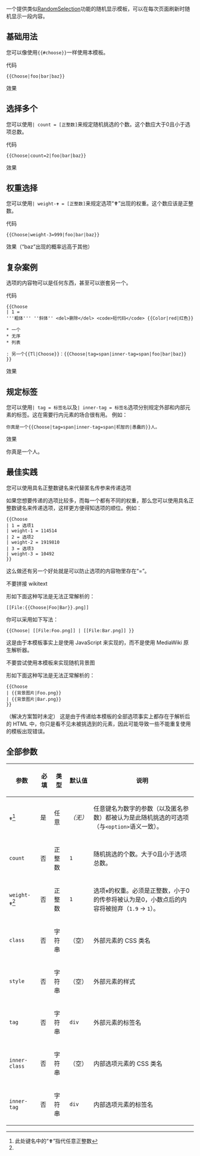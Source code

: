 一个提供类似[[mw:Extension:RandomSelection|RandomSelection]]功能的随机显示模板，可以在每次页面刷新时随机显示一段内容。

== 基础用法 ==
您可以像使用<code><nowiki>{{#choose}}</nowiki></code>一样使用本模板。

; 代码
<pre>{{Choose|foo|bar|baz}}</pre>
; 效果
{{Choose|foo|bar|baz}}

== 选择多个 ==
您可以使用<code>| count = [正整数]</code>来规定随机挑选的个数。这个数应大于0且小于选项总数。

; 代码
<pre>{{Choose|count=2|foo|bar|baz}}</pre>
; 效果
{{Choose|count=2|foo|bar|baz}}

== 权重选择 ==
您可以使用<code>| weight-✟ = [正整数]</code>来规定选项“✟”出现的权重。这个数应该是正整数。

; 代码
<pre>{{Choose|weight-3=999|foo|bar|baz}}</pre>
; 效果（“baz”出现的概率远高于其他）
{{Choose|weight-3=999|foo|bar|baz}}

== 复杂案例 ==
选项的内容物可以是任何东西，甚至可以嵌套另一个{{tl|Choose}}。

; 代码
<pre>{{Choose
| 1 =
'''粗体''' ''斜体'' <del>删除</del> <code>短代码</code> {{Color|red|红色}}

* 一个
* 无序
* 列表

: 另一个{{Tl|Choose}}：{{Choose|tag=span|inner-tag=span|foo|bar|baz}}
}}</pre>
<!--  -->
; 效果
{{Choose
| 1 =
'''粗体''' ''斜体'' <del>删除</del> <code>短代码</code> {{Color|red|红色}}

* 一个
* 无序
* 列表

: 另一个{{Tl|Choose}}：{{Choose|tag=span|inner-tag=span|foo|bar|baz}}
}}

== 规定标签 ==
您可以使用<code>| tag = 标签名</code>以及<code>| inner-tag = 标签名</code>选项分别规定外部和内部元素的标签。这在需要行内元素的场合很有用。
例如：
<pre>你真是一个{{Choose|tag=span|inner-tag=span|机智的|愚蠢的}}人。</pre>
; 效果
你真是一个{{Choose|tag=span|inner-tag=span|机智的|愚蠢的}}人。

== 最佳实践 ==
; 您可以使用具名正整数键名来代替匿名传参来传递选项
如果您想要传递的选项比较多，而每一个都有不同的权重，那么您可以使用具名正整数键名来传递选项，这样更方便得知选项的顺位。例如：
<pre>{{Choose
| 1 = 选项1
| weight-1 = 114514
| 2 = 选项2
| weight-2 = 1919810
| 3 = 选项3
| weight-3 = 10492
}}</pre>
这么做还有另一个好处就是可以防止选项的内容物里存在“=”。
; 不要拼接 wikitext
形如下面这种写法是无法正常解析的：
<pre>[[File:{{Choose|Foo|Bar}}.png]]</pre>
你可以采用如下写法：
<pre>{{Choose| [[File:Foo.png]] | [[File:Bar.png]] }}</pre>
这是由于本模板事实上是使用 JavaScript 来实现的，而不是使用 MediaWiki 原生解析器。
; 不要尝试使用本模板来实现随机背景图
形如下面这种写法是无法正常解析的：
<pre>{{Choose
| {{背景图片|Foo.png}}
| {{背景图片|Bar.png}}
}}</pre>
（解决方案暂时未定）
这是由于传递给本模板的全部选项事实上都存在于解析后的 HTML 中，你只是看不见未被挑选到的元素，因此可能导致一些不能重复使用的模板出现错误。

== 全部参数 ==

{| class="wikitable"
|-
! 参数 !! 必填 !! 类型 !! 默认值 !! 说明
|-
| <code>✟</code><ref name="未知数">此处键名中的“✟”指代任意正整数</ref> || 是 || 任意 || ''（无）'' || 任意键名为数字的参数（以及匿名参数）都被认为是此随机挑选的可选项（与<code><nowiki><option></nowiki></code>语义一致）。
|-
| <code>count</code> || 否 || 正整数 || <code>1</code> || 随机挑选的个数。大于0且小于选项总数。
|-
| <code>weight-✟</code><ref name="未知数" /> || 否 || 正整数 || <code>1</code> || 选项<code>✟</code>的权重。必须是正整数，小于0的传参将被认为是0，小数点后的内容将被抛弃（<code>1.9</code> → <code>1</code>）。
|-
| <code>class</code> || 否 || 字符串 || <code></code>（空） || 外部元素的 CSS 类名
|-
| <code>style</code> || 否 || 字符串 || <code></code>（空） || 外部元素的样式
|-
| <code>tag</code> || 否 || 字符串 || <code>div</code> || 外部元素的标签名
|-
| <code>inner-class</code> || 否 || 字符串 || <code></code>（空） || 内部选项元素的 CSS 类名
|-
| <code>inner-tag</code> || 否 || 字符串 || <code>div</code> || 内部选项元素的标签名
|}